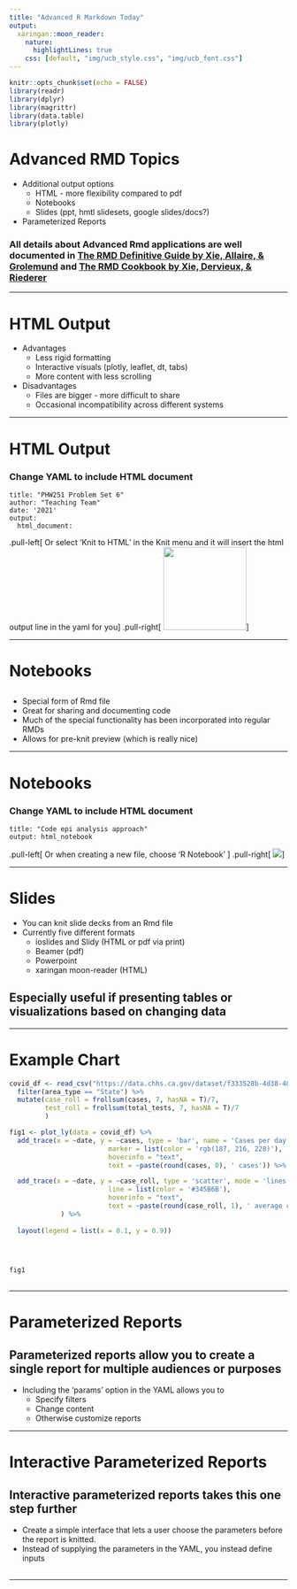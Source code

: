 ```yaml
---
title: "Advanced R Markdown Today"
output:
  xaringan::moon_reader:
    nature:
      highlightLines: true
    css: [default, "img/ucb_style.css", "img/ucb_font.css"]
---
```


```r
knitr::opts_chunk$set(echo = FALSE)
library(readr)
library(dplyr)
library(magrittr)
library(data.table)
library(plotly)
```

# Advanced RMD Topics

- Additional output options
  - HTML - more flexibility compared to pdf
  - Notebooks
  - Slides (ppt, hmtl slidesets, google slides/docs?)
- Parameterized Reports

### All details about Advanced Rmd applications are well documented in [The RMD Definitive Guide by Xie, Allaire, & Grolemund](https://bookdown.org/yihui/rmarkdown/) and [The RMD Cookbook by Xie, Dervieux, & Riederer](https://bookdown.org/yihui/rmarkdown-cookbook/)

---

# HTML Output

- Advantages
  -  Less rigid formatting
  -  Interactive visuals (plotly, leaflet, dt, tabs)
  -  More content with less scrolling
- Disadvantages
  - Files are bigger - more difficult to share
  - Occasional incompatibility across different systems
  
---
 
# HTML Output

### Change YAML to include HTML document
```{}
title: "PHW251 Problem Set 6"
author: "Teaching Team"
date: '2021'
output:
  html_document:
```

.pull-left[
Or select 'Knit to HTML' in the Knit menu and it will insert the html output line in the yaml for you
]
.pull-right[
<img src="img/knit_to_html.png" width="150px" height="150px"/>
]

---

# Notebooks

## 
- Special form of Rmd file
- Great for sharing and documenting code
- Much of the special functionality has been incorporated into regular RMDs
- Allows for pre-knit preview (which is really nice)

  
---
 
# Notebooks

### Change YAML to include HTML document
```{}
title: "Code epi analysis approach"
output: html_notebook
```

.pull-left[
Or when creating a new file, choose 'R Notebook' 
]
.pull-right[
<img src="img/r_notebook_file.png"/>
]

---

# Slides

- You can knit slide decks from an Rmd file
- Currently five different formats
  - ioslides and Slidy (HTML or pdf via print)
  - Beamer (pdf)
  - Powerpoint
  - xaringan moon-reader (HTML)

## Especially useful if presenting tables or visualizations based on changing data

---
 
# Example Chart

```r
covid_df <- read_csv("https://data.chhs.ca.gov/dataset/f333528b-4d38-4814-bebb-12db1f10f535/resource/046cdd2b-31e5-4d34-9ed3-b48cdbc4be7a/download/covid19cases_test.csv") %>%
  filter(area_type == "State") %>%
  mutate(case_roll = frollsum(cases, 7, hasNA = T)/7,
         test_roll = frollsum(total_tests, 7, hasNA = T)/7
         )

fig1 <- plot_ly(data = covid_df) %>%
  add_trace(x = ~date, y = ~cases, type = 'bar', name = 'Cases per day',
                         marker = list(color = 'rgb(187, 216, 228)'),
                         hoverinfo = "text",
                         text = ~paste(round(cases, 0), ' cases')) %>%

  add_trace(x = ~date, y = ~case_roll, type = 'scatter', mode = 'lines', name = 'Average Cases', 
                         line = list(color = '#345B6B'),
                         hoverinfo = "text",
                         text = ~paste(round(case_roll, 1), ' average cases')
             ) %>% 
  
  layout(legend = list(x = 0.1, y = 0.9))



        
fig1
        
```

---

# Parameterized Reports

## Parameterized reports allow you to create a single report for multiple audiences or purposes

- Including the 'params' option in the YAML allows you to 
  - Specify filters 
  - Change content 
  - Otherwise customize reports 

---

# Interactive Parameterized Reports

## Interactive parameterized reports takes this one step further

- Create a simple interface that lets a user choose the parameters before the report is knitted.
- Instead of supplying the parameters in the YAML, you instead define inputs

## 

---
